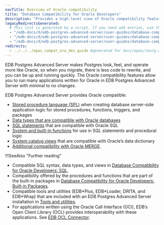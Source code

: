 ```yaml
---
navTitle: Overview of Oracle compatibility
title: "Database Compatibility for Oracle Developers"
description: "Provides a high-level view of Oracle compatibility features"
legacyRedirectsGenerated:
  # This list is generated by a script. If you need add entries, use the `legacyRedirects` key.
  - "/edb-docs/d/edb-postgres-advanced-server/user-guides/database-compatibility-for-oracle-developers-guide/9.6/toc.html"
  - "/edb-docs/d/edb-postgres-advanced-server/user-guides/database-compatibility-for-oracle-developers-guide/9.6/Database_Compatibility_for_Oracle_Developers_Guide_v9.6.1.001.html"
  - "/edb-docs/d/edb-postgres-advanced-server/user-guides/database-compatibility-for-oracle-developers-guide/9.5/toc.html"
redirects:
  - ../../../epas_compat_ora_dev_guide #generated for docs/epas/reorg-role-use-case-mode
---
```


<div id="introduction" class="registered_link"></div>

EDB Postgres Advanced Server makes Postgres look, feel, and operate more like Oracle, so when you migrate, there is less code to rewrite, and you can be up and running quickly. The Oracle compatibility features allow you to run many applications written for Oracle in EDB Postgres Advanced Server with minimal to no changes. 

EDB Postgres Advanced Server provides Oracle compatible:
- [Stored procedure language (SPL)](/epas/latest/application_programming/epas_compat_spl/) when creating database server-side application logic for stored procedures, functions, triggers, and packages   
- [Data types that are compatible with Oracle databases](/epas/latest/reference/sql_reference/02_the_sql_language/02_data_types/)
- [SQL statements](/epas/latest/reference/sql_reference/02_the_sql_language/01_sql_syntax/) that are compatible with Oracle SQL
- [System and built-in functions](/epas/latest/reference/sql_reference/02_the_sql_language/03_functions_and_operators/) for use in SQL statements and procedural logic
- [System catalog views](/epas/latest/reference/oracle_compatibility_reference/epas_compat_cat_views/)  that are compatible with Oracle’s data dictionary
- [Additional compatibility with Oracle MERGE](/epas/latest/reference/oracle_compatibility_reference/epas_compat_sql/65a_merge.mdx). 


!!!SeeAlso "Further reading"
   - Compatible SQL syntax, data types, and views in [Database Compatibility for Oracle Developers: SQL](../../../reference/oracle_compatibility_reference/epas_compat_sql/).
   - Compatibility offered by the procedures and functions that are part of the built-in packages in [Database Compatibility for Oracle Developers: Built-in Packages](../../../reference/oracle_compatibility_reference/epas_compat_bip_guide/).
   - Compatible tools and utilities (EDB\*Plus, EDB\*Loader, DRITA, and EDB\*Wrap) that are included with an EDB Postgres Advanced Server installation in [Tools and utilities](../../../tools_utilities_and_components/database_administration_tools/09_tools_and_utilities/).
   - For applications written using the Oracle Call Interface (OCI), EDB’s Open Client Library (OCL) provides interoperability with these applications. See [EDB OCL Connector](/ocl_connector/latest/).

